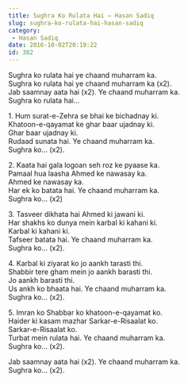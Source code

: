 ```yaml
---
title: Sughra Ko Rulata Hai – Hasan Sadiq
slug: sughra-ko-rulata-hai-hasan-sadiq
category:
 - Hasan Sadiq
date: 2016-10-02T20:19:22
id: 382
---
```


<p>Sughra ko rulata hai ye chaand muharram ka.<br />
Sughra ko rulata hai ye chaand muharram ka (x2).<br />
Jab saamnay aata hai (x2). Ye chaand muharram ka.<br />
Sughra ko rulata hai…</p>
<p>1. Hum surat-e-Zehra se bhai ke bichadnay ki.<br />
Khatoon-e-qayamat ke ghar baar ujadnay ki.<br />
Ghar baar ujadnay ki.<br />
Rudaad sunata hai. Ye chaand muharram ka.<br />
Sughra ko… (x2).</p>
<p>2. Kaata hai gala logoan seh roz ke pyaase ka.<br />
Pamaal hua laasha Ahmed ke nawasay ka.<br />
Ahmed ke nawasay ka.<br />
Har ek ko batata hai. Ye chaand muharram ka.<br />
Sughra ko… (x2)</p>
<p>3. Tasveer dikhata hai Ahmed ki jawani ki.<br />
Har shakhs ko dunya mein karbal ki kahani ki.<br />
Karbal ki kahani ki.<br />
Tafseer batata hai. Ye chaand muharram ka.<br />
Sughra ko… (x2).</p>
<p>4. Karbal ki ziyarat ko jo aankh tarasti thi.<br />
Shabbir tere gham mein jo aankh barasti thi.<br />
Jo aankh barasti thi.<br />
Us ankh ko bhaata hai. Ye chaand muharram ka.<br />
Sughra ko… (x2).</p>
<p>5. Imran ko Shabbar ko khatoon-e-qayamat ko.<br />
Haider ki kasam mazhar Sarkar-e-Risaalat ko.<br />
Sarkar-e-Risaalat ko.<br />
Turbat mein rulata hai. Ye chaand muharram ka.<br />
Sughra ko… (x2).</p>
<p>Jab saamnay aata hai (x2). Ye chaand muharram ka.<br />
Sughra ko… (x2).</p>